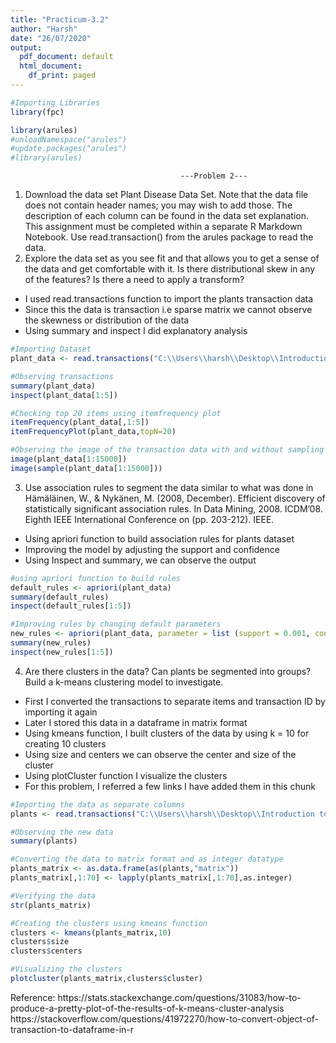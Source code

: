 ```yaml
---
title: "Practicum-3.2"
author: "Harsh"
date: "26/07/2020"
output:
  pdf_document: default
  html_document:
    df_print: paged
---
```

```r

#Importing Libraries
library(fpc)

library(arules)
#unloadNamespace("arules") 
#update.packages("arules")
#library(arules)

```

                                          ---Problem 2---

1. Download the data set Plant Disease Data Set. Note that the data file does not contain header names; you may wish to add those. The description of each column can be found in the data set explanation. This assignment must be completed within a separate R Markdown Notebook. Use read.transaction() from the arules package to read the data.
2. Explore the data set as you see fit and that allows you to get a sense of the data and get comfortable with it. Is there distributional skew in any of the features? Is there a need to apply a transform?

- I used read.transactions function to import the plants transaction data
- Since this the data is transaction i.e sparse matrix we cannot observe the skewness or distribution of the data
- Using summary and inspect I did explanatory analysis

```r

#Importing Dataset
plant_data <- read.transactions("C:\\Users\\harsh\\Desktop\\Introduction to Machine learning and Data Mining\\Practicum-3\\plants.data",sep = ",")

#Observing transactions
summary(plant_data)
inspect(plant_data[1:5])

#Checking top 20 items using itemfrequency plot
itemFrequency(plant_data[,1:5])
itemFrequencyPlot(plant_data,topN=20)

#Observing the image of the transaction data with and without sampling
image(plant_data[1:15000])
image(sample(plant_data[1:15000]))

```

3. Use association rules to segment the data similar to what was done in Hämäläinen, W., & Nykänen, M. (2008, December). Efficient discovery of statistically significant association rules. In Data Mining, 2008. ICDM'08. Eighth IEEE International Conference on (pp. 203-212). IEEE.

- Using apriori function to build association rules for plants dataset
- Improving the model by adjusting the support and confidence 
- Using Inspect and summary, we can observe the output

```r

#using apriori function to build rules
default_rules <- apriori(plant_data)
summary(default_rules)
inspect(default_rules[1:5])

#Improving rules by changing default parameters
new_rules <- apriori(plant_data, parameter = list (support = 0.001, confidence = 0.75))
summary(new_rules)
inspect(new_rules[1:5])

```

4. Are there clusters in the data? Can plants be segmented into groups? Build a k-means clustering model to investigate. 

- First I converted the transactions to separate items and transaction ID by importing it again
- Later I stored this data in a dataframe in matrix format
- Using kmeans function, I built clusters of the data by using k = 10 for creating 10 clusters
- Using size and centers we can observe the center and size of the cluster
- Using plotCluster function I visualize the clusters
- For this problem, I referred a few links I have added them in this chunk

```r

#Importing the data as separate columns
plants <- read.transactions("C:\\Users\\harsh\\Desktop\\Introduction to Machine learning and Data Mining\\Practicum-3\\plants.data", sep = ",", cols = 1)

#Observing the new data
summary(plants)

#Converting the data to matrix format and as integer datatype
plants_matrix <- as.data.frame(as(plants,"matrix"))
plants_matrix[,1:70] <- lapply(plants_matrix[,1:70],as.integer)

#Verifying the data
str(plants_matrix)

#Creating the clusters using kmeans function
clusters <- kmeans(plants_matrix,10)
clusters$size
clusters$centers

#Visualizing the clusters
plotcluster(plants_matrix,clusters$cluster)

```
Reference: 
https://stats.stackexchange.com/questions/31083/how-to-produce-a-pretty-plot-of-the-results-of-k-means-cluster-analysis
https://stackoverflow.com/questions/41972270/how-to-convert-object-of-transaction-to-dataframe-in-r






